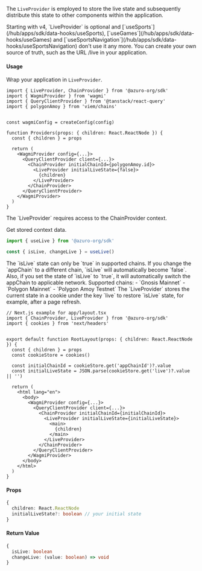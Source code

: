 
The `LiveProvider` is employed to store the live state and subsequently distribute this state to other components within the application.

<Callout type="info">
Starting with v4, `LiveProvider` is optional and [`useSports`](/hub/apps/sdk/data-hooks/useSports), [`useGames`](/hub/apps/sdk/data-hooks/useGames) and [`useSportsNavigation`](/hub/apps/sdk/data-hooks/useSportsNavigation) don't use it any more. You can create your own source of truth, such as the URL /live in your application.
</Callout>

#### Usage

Wrap your application in `LiveProvider`.

```tsx {1, 16, 18}
import { LiveProvider, ChainProvider } from '@azuro-org/sdk'
import { WagmiProvider } from 'wagmi'
import { QueryClientProvider } from '@tanstack/react-query'
import { polygonAmoy } from 'viem/chains'


const wagmiConfig = createConfig(config)

function Providers(props: { children: React.ReactNode }) {
  const { children } = props

  return (
    <WagmiProvider config={...}>
      <QueryClientProvider client={...}> 
        <ChainProvider initialChainId={polygonAmoy.id}>
          <LiveProvider initialLiveState={false}>
            {children}
          </LiveProvider>
        </ChainProvider>
      </QueryClientProvider>
    </WagmiProvider>
  )
}
```

<Callout type="warning">
  The `LiveProvider` requires access to the ChainProvider context.
</Callout>

Get stored context data.

```ts
import { useLive } from '@azuro-org/sdk'

const { isLive, changeLive } = useLive()
```

<Callout type="info">
  The `isLive` state can only be `true` in supported chains. If you change the `appChain` to a different chain, `isLive` will automatically become `false`. Also, if you set the state of `isLive` to `true`, it will automatically switch the appChain to applicable network.
</Callout>
<Callout type="info">
  Supported chains: 
  - `Gnosis Mainnet`
  - `Polygon Mainnet`
  - `Polygon Amoy Testnet`
</Callout>

<Callout type="info">
The `LiveProvider` stores the current state in a cookie under the key `live` to restore `isLive` state, for example, after a page refresh.

```tsx {11, 19}
// Next.js example for app/layout.tsx
import { ChainProvider, LiveProvider } from '@azuro-org/sdk'
import { cookies } from 'next/headers'


export default function RootLayout(props: { children: React.ReactNode }) {
  const { children } = props
  const cookieStore = cookies()

  const initialChainId = cookieStore.get('appChainId')?.value
  const initialLiveState = JSON.parse(cookieStore.get('live')?.value || '')

  return (
    <html lang="en">
      <body>
        <WagmiProvider config={...}>
          <QueryClientProvider client={...}> 
            <ChainProvider initialChainId={initialChainId}>
              <LiveProvider initialLiveState={initialLiveState}>
                <main>
                  {children}
                </main>
              </LiveProvider>
            </ChainProvider>
          </QueryClientProvider>
        </WagmiProvider>
      </body>
    </html>
  )
}
```
</Callout>

#### Props

```ts
{
  children: React.ReactNode
  initialLiveState?: boolean // your initial state
}
```

#### Return Value


```ts
{
  isLive: boolean
  changeLive: (value: boolean) => void
}
```
